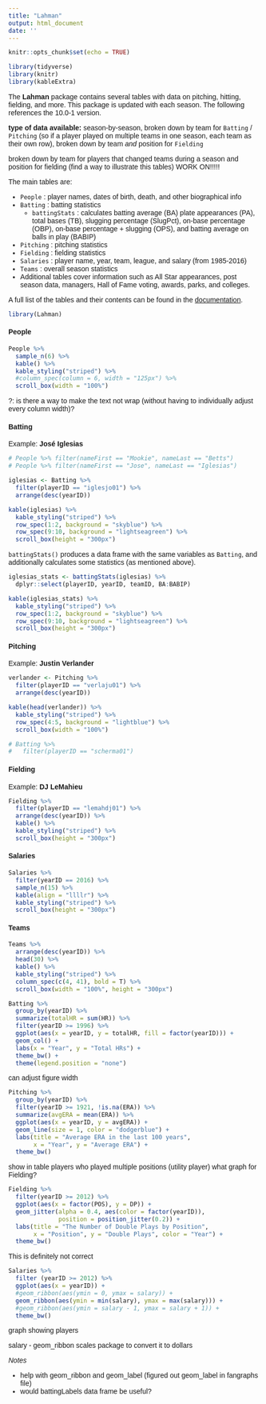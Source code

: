 ```yaml
---
title: "Lahman"
output: html_document
date: ''
---
```


<link rel="preconnect" href="https://fonts.googleapis.com">
<link rel="preconnect" href="https://fonts.gstatic.com" crossorigin>
<link href="https://fonts.googleapis.com/css2?family=Open+Sans:wght@300&family=Source+Sans+Pro&display=swap" rel="stylesheet">
<style>

body{
font-family: 'Source Sans Pro', sans-serif;
}

</style>

```r
knitr::opts_chunk$set(echo = TRUE)
```

```r
library(tidyverse)
library(knitr)
library(kableExtra)
```

The **Lahman** package contains several tables with data on pitching, hitting, fielding, and more. This package is updated with each season. The following references the 10.0-1 version. 

**type of data available:** season-by-season, broken down by team for `Batting` / `Pitching` (so if a player played on multiple teams in one season, each team as their own row), broken down by team _and_ position for `Fielding`

broken down by team for players that changed teams during a season and position for fielding (find a way to illustrate this tables) WORK ON!!!!!

The main tables are:

- `People` : player names, dates of birth, death, and other biographical info
- `Batting` : batting statistics 
  - `battingStats` : calculates batting average (BA) plate appearances (PA), total bases (TB), slugging percentage (SlugPct), on-base percentage (OBP), on-base percentage + slugging (OPS), and batting average on balls in play (BABIP)
- `Pitching` : pitching statistics 
- `Fielding` : fielding statistics 
- `Salaries` : player name, year, team, league, and salary (from 1985-2016)
- `Teams` : overall season statistics
- Additional tables cover information such as All Star appearances, post season data, managers, Hall of Fame voting, awards, parks, and colleges.

A full list of the tables and their contents can be found in the [documentation](https://cran.r-project.org/web/packages/Lahman/Lahman.pdf).


```r
library(Lahman)
```


#### People
```r
People %>% 
  sample_n(6) %>% 
  kable() %>% 
  kable_styling("striped") %>% 
  #column_spec(column = 6, width = "125px") %>% 
  scroll_box(width = "100%")
```

?: is there a way to make the text not wrap (without having to individually adjust every column width)? 


#### Batting 
Example: **José Iglesias**
```r
# People %>% filter(nameFirst == "Mookie", nameLast == "Betts")
# People %>% filter(nameFirst == "Jose", nameLast == "Iglesias")

iglesias <- Batting %>% 
  filter(playerID == "iglesjo01") %>% 
  arrange(desc(yearID))

kable(iglesias) %>% 
  kable_styling("striped") %>% 
  row_spec(1:2, background = "skyblue") %>% 
  row_spec(9:10, background = "lightseagreen") %>% 
  scroll_box(height = "300px")
```


`battingStats()` produces a data frame with the same variables as `Batting`, and additionally calculates some statistics (as mentioned above). 

```r
iglesias_stats <- battingStats(iglesias) %>% 
  dplyr::select(playerID, yearID, teamID, BA:BABIP)

kable(iglesias_stats) %>% 
  kable_styling("striped") %>% 
  row_spec(1:2, background = "skyblue") %>% 
  row_spec(9:10, background = "lightseagreen") %>% 
  scroll_box(height = "300px")
```


#### Pitching 
Example: **Justin Verlander**
```r
verlander <- Pitching %>% 
  filter(playerID == "verlaju01") %>% 
  arrange(desc(yearID))

kable(head(verlander)) %>% 
  kable_styling("striped") %>% 
  row_spec(4:5, background = "lightblue") %>% 
  scroll_box(width = "100%")

# Batting %>% 
#   filter(playerID == "scherma01")
```


#### Fielding
Example: **DJ LeMahieu**
```r
Fielding %>% 
  filter(playerID == "lemahdj01") %>% 
  arrange(desc(yearID)) %>% 
  kable() %>% 
  kable_styling("striped") %>% 
  scroll_box(height = "300px")
```


#### Salaries
```r
Salaries %>% 
  filter(yearID == 2016) %>% 
  sample_n(15) %>% 
  kable(align = "llllr") %>% 
  kable_styling("striped") %>% 
  scroll_box(height = "300px")
```


#### Teams
```r
Teams %>% 
  arrange(desc(yearID)) %>% 
  head(30) %>% 
  kable() %>% 
  kable_styling("striped") %>% 
  column_spec(c(4, 41), bold = T) %>% 
  scroll_box(width = "100%", height = "300px")
```


```r
Batting %>% 
  group_by(yearID) %>% 
  summarize(totalHR = sum(HR)) %>% 
  filter(yearID >= 1996) %>% 
  ggplot(aes(x = yearID, y = totalHR, fill = factor(yearID))) +
  geom_col() +
  labs(x = "Year", y = "Total HRs") +
  theme_bw() +
  theme(legend.position = "none")
```

can adjust figure width
```r
Pitching %>% 
  group_by(yearID) %>% 
  filter(yearID >= 1921, !is.na(ERA)) %>% 
  summarize(avgERA = mean(ERA)) %>% 
  ggplot(aes(x = yearID, y = avgERA)) + 
  geom_line(size = 1, color = "dodgerblue") +
  labs(title = "Average ERA in the last 100 years",
       x = "Year", y = "Average ERA") +
  theme_bw()
```

show in table players who played multiple positions (utility player)
what graph for Fielding?

```r
Fielding %>% 
  filter(yearID >= 2012) %>% 
  ggplot(aes(x = factor(POS), y = DP)) +
  geom_jitter(alpha = 0.4, aes(color = factor(yearID)), 
              position = position_jitter(0.2)) +
  labs(title = "The Number of Double Plays by Position", 
       x = "Position", y = "Double Plays", color = "Year") +
  theme_bw()
```

This is definitely not correct
```r
Salaries %>% 
  filter (yearID >= 2012) %>% 
  ggplot(aes(x = yearID)) +
  #geom_ribbon(aes(ymin = 0, ymax = salary)) +
  geom_ribbon(aes(ymin = min(salary), ymax = max(salary))) +
  #geom_ribbon(aes(ymin = salary - 1, ymax = salary + 1)) +
  theme_bw()
```


graph showing players

salary - geom_ribbon
scales package to convert it to dollars


_Notes_

- help with geom_ribbon and geom_label (figured out geom_label in fangraphs file)
- would battingLabels data frame be useful?
